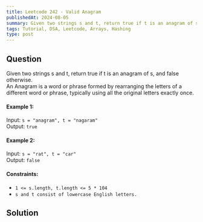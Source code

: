 ```yaml
---
title: Leetcode 242 - Valid Anagram
publishedAt: 2024-08-05
summary: Given two strings s and t, return true if t is an anagram of s, and false otherwise.
tags: Tutorial, DSA, Leetcode, Arrays, Hashing
type: post
---
```

<Difficulty difficulty="easy" />

## Question
Given two strings s and t, return true if t is an anagram of s, and false otherwise.
<br/>
An Anagram is a word or phrase formed by rearranging the letters of a different word or phrase, typically using all the original letters exactly once.

#### Example 1:
Input: `s = "anagram", t = "nagaram"`<br/>
Output: `true`

#### Example 2:
Input: `s = "rat", t = "car"`<br/>
Output: `false`

#### Constraints:
- `1 <= s.length, t.length <= 5 * 104`
- `s and t consist of lowercase English letters.`

<Divider />

## Solution
